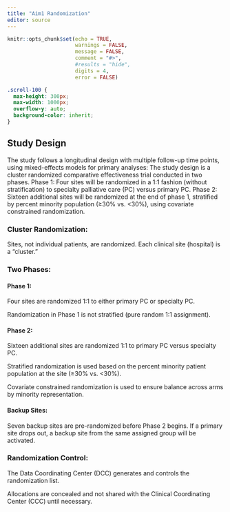 ```yaml
---
title: "Aim1 Randomization"
editor: source
---
```


```r
knitr::opts_chunk$set(echo = TRUE,
                      warnings = FALSE,
                      message = FALSE,
                      comment = "#>",
                      #results = "hide",
                      digits = 4,
                      error = FALSE)
```

```css
.scroll-100 {
  max-height: 300px;
  max-width: 1000px;
  overflow-y: auto;
  background-color: inherit;
}
```

## Study Design {#sec-randomization}

The study follows a longitudinal design with multiple follow-up time points, using mixed-effects models for primary analyses: The study design is a cluster randomized comparative effectiveness trial conducted in two phases. Phase 1: Four sites will be randomized in a 1:1 fashion (without stratification) to specialty palliative care (PC) versus primary PC. Phase 2: Sixteen additional sites will be randomized at the end of phase 1, stratified by percent minority population (≥30% vs. <30%), using covariate constrained randomization.

### Cluster Randomization:

Sites, not individual patients, are randomized. Each clinical site (hospital) is a "cluster."

### Two Phases:

#### Phase 1:

Four sites are randomized 1:1 to either primary PC or specialty PC.

Randomization in Phase 1 is not stratified (pure random 1:1 assignment).

#### Phase 2:

Sixteen additional sites are randomized 1:1 to primary PC versus specialty PC.

Stratified randomization is used based on the percent minority patient population at the site (≥30% vs. <30%).

Covariate constrained randomization is used to ensure balance across arms by minority representation.

#### Backup Sites:

Seven backup sites are pre-randomized before Phase 2 begins. If a primary site drops out, a backup site from the same assigned group will be activated.

### Randomization Control:

The Data Coordinating Center (DCC) generates and controls the randomization list.

Allocations are concealed and not shared with the Clinical Coordinating Center (CCC) until necessary.
